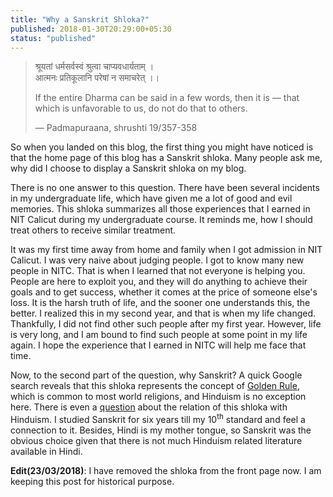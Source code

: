 ```yaml
---
title: "Why a Sanskrit Shloka?"
published: 2018-01-30T20:29:00+05:30
status: "published"
---
```


> श्रूयतां धर्मसर्वस्वं श्रुत्वा चाप्यवधार्यताम् । <br />
> आत्मनः प्रतिकूलानि परेषां न समाचरेत् ।।
>
> If the entire Dharma can be said in a few words, then it is — that which is unfavorable to us, do not do that to others.<br />
>
> — Padmapuraana, shrushti 19/357-358

So when you landed on this blog, the first thing you might have noticed is that the home page of this blog has a Sanskrit shloka. Many people ask me, why did I choose to display a Sanskrit shloka on my blog.

There is no one answer to this question. There have been several incidents in my undergraduate life, which have given me a lot of good and evil memories. This shloka summarizes all those experiences that I earned in NIT Calicut during my undergraduate course. It reminds me, how I should treat others to receive similar treatment.

It was my first time away from home and family when I got admission in NIT Calicut. I was very naive about judging people. I got to know many new people in NITC. That is when I learned that not everyone is helping you. People are here to exploit you, and they will do anything to achieve their goals and to get success, whether it comes at the price of someone else's loss. It is the harsh truth of life, and the sooner one understands this, the better. I realized this in my second year, and that is when my life changed. Thankfully, I did not find other such people after my first year. However, life is very long, and I am bound to find such people at some point in my life again. I hope the experience that I earned in NITC will help me face that time.

Now, to the second part of the question, why Sanskrit? A quick Google search reveals that this shloka represents the concept of [Golden Rule](https://en.wikipedia.org/wiki/Golden_Rule), which is common to most world religions, and Hinduism is no exception here. There is even a [question](https://hinduism.stackexchange.com/questions/21431/what-all-hindu-scriptures-advocate-the-golden-rule-and-what-is-the-oldest-hindu) about the relation of this shloka with Hinduism. I studied Sanskrit for six years till my 10<sup>th</sup> standard and feel a connection to it. Besides, Hindi is my mother tongue, so Sanskrit was the obvious choice given that there is not much Hinduism related literature available in Hindi.

**Edit(23/03/2018)**: I have removed the shloka from the front page now. I am keeping this post for historical purpose.
